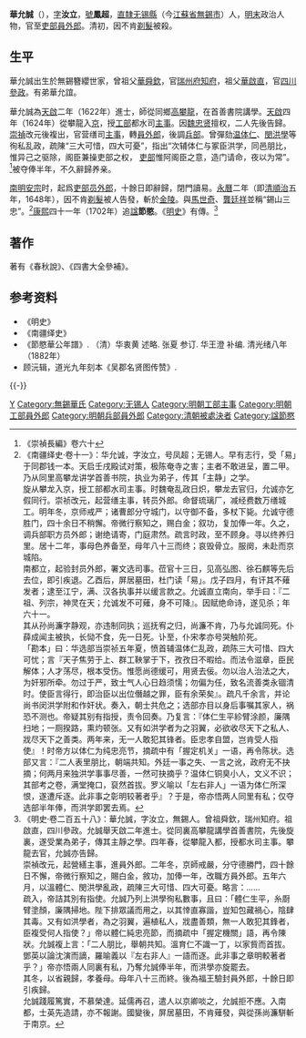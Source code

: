 {{明清人物信息框
| 姓名 = 華允誠
| 原名 =
| 圖片名稱= Hua Yuncheng(華允誠).jpg
| 圖片大小 = 200px
| 圖片說明 = 清孔继尧绘《華節愍像》（《吴郡名贤图传赞》）
| 最高職務 = 兵部員外郎
| 國家 = 大明
| 爵位 =
| 籍貫 = [[南直隸|直隸]][[常州府|常州府]][[無錫縣|無錫縣]]
| 族裔 = 漢族
| 旗籍 = 
| 字號 = 字汝立，號鳳超
| 諡號 = 節愍
| 出生日期 = [[萬曆|萬曆]]十六年（1588年）
| 出生地點 = [[南直隸|直隸]][[無錫縣|無錫縣]]
| 逝世日期 = [[永曆_(南明)|永曆]]二年<br>即清[[順治|順治]]五年（1648年）
| 逝世地點 = [[江南省|江南]][[江寧|江寧]]
| 墓葬 =
| 配偶 =
| 親屬 =曾祖 [[華舜欽|華舜欽]]，祖父 [[華啟直|華啟直]]
| 出身 = 
*天啟二年壬戌科進士出身
| 經歷 = 
| 著作 =
}}

'''華允誠'''（{{bd|1588年||1648年|catIdx=H華}}），[[表字|字]]'''汝立'''，[[號|號]]'''鳳超'''，[[南直隸|直隸]][[无锡縣|无锡縣]]（今[[江蘇省|江蘇省]][[無錫市|無錫市]]）人，[[明末|明末]]政治人物，官至[[吏部|吏部]][[員外郎|員外郎]]。清初，因不肯[[剃髮易服|剃髮]]被殺。

==生平==
華允誠出生於無錫簪纓世家，曾祖父[[華舜欽|華舜欽]]，官[[瑞州府|瑞州府]][[知府|知府]]，祖父[[華啟直|華啟直]]，官[[四川|四川]][[參政|參政]]。有弟華允誼。

華允誠為[[天啟|天啟]]二年（1622年）進士，師從同鄉[[高攀龍|高攀龍]]，在首善書院講學。[[天啟|天啟]]四年（1624年）從攀龍入[[京師|京]]，授[[工部|工部]]都水司[[主事|主事]]。因[[魏忠贤|魏忠贤]]擅权，二人先後告歸。[[崇禎|崇禎]]改元後複出，官营缮司[[主事|主事]]，轉[[員外郎|員外郎]]，後調[[兵部|兵部]]。曾彈劾[[温体仁|温体仁]]、[[閔洪學|閔洪學]]等徇私乱政，疏陳“三大可惜，四大可憂”，指出“次辅体仁与冢臣洪学，同邑朋比，惟异己之驱除，阁臣兼操吏部之权， [[吏部|吏部]]惟阿阁臣之意，造门请命，夜以为常”。<ref>《崇禎長編》卷六十</ref>被夺俸半年，不久辭歸养亲。

[[南明|南明]][[弘光帝|安宗]]时，起爲[[吏部|吏部]][[员外郎|员外郎]]，十餘日即辭歸，閉門讀易。[[永曆_(南明)|永曆]]二年（即[[清|清]][[順治|順治]]五年，1648年），因不肯[[剃髮易服|剃髮]]被人告發，斬於[[金陵|金陵]]。與[[馬世奇|馬世奇]]、[[龔廷祥|龔廷祥]]並稱“錫山三忠”。<ref>《南疆绎史·卷十一》：华允诚，字汝立，号凤超；无锡人。早有志行，受「易」于同郡钱一本。天启壬戌殿试对策，极陈奄寺之害；主者不敢进呈，置二甲。乃从同里高攀龙讲学首善书院，执业为弟子，传其「主静」之学。<br>旋从攀龙入京，授工部都水司主事。时魏奄乱政日炽，攀龙去官归，允诚亦乞假同行。崇祯改元，起营缮主事，转员外郎。命督琉璃厂，减经费数万缮城工。明年冬，京师戒严；诸曹郎分守城门，以守御不备，多杖下毙。允诚守德胜门，四十余日不稍懈。帝微行察知之，赐白金；叙功，复加俸一年。久之，调兵部职方员外郎；谢绝请寄，门庭肃然。疏言时政，至不顾身。寻以终养归里。居十二年，事母色养备至，母年八十三而终；哀毁骨立。服阕，未赴而京城陷。<br>南都立，起验封员外郎，署文选司事。莅官十三日，见高弘图、徐石麒等先后去位，即引疾退。乙酉后，屏居墓田，杜门读「易」。戊子四月，有讦其不薙发者；逮至江宁，满、汉各执事并以缓言款之。允诚直立南向，举手曰：『二祖、列宗，神灵在天；允诚发不可薙，身不可降』。因赋绝命诗，遂见杀；年六十一。<br>其从孙尚濂字静观，亦违制同执；巡抚宥之归，尚濂不肯，乃与允诚同死。仆薛成闻主被执，长恸不食，先一日死。讣至，仆宋孝亦号哭触阶死。<br>「勘本」曰：华选部当崇祯五年夏，愤首辅温体仁乱政，疏陈三大可惜、四大可忧；言『天子焦劳于上、群工鞅掌于下，孜孜日不暇给。而法令滋章，臣民解体；人才荡尽，根本受伤。惟愿尚德缓可，用贤去佞。勿以治人治法之大，为奸邪所牵。勿过于严，致士气人心日趋须懦；勿偏为任，致名流善类永锢清时。使臣言得行，即治臣以出位僭越之罪，臣有余荣矣』。疏凡千余言，并论尚书闵洪学附和作奸状。奏入，朝士共危之；选部亦目以身后事嘱其家人，祸恐不测也。帝疑其别有指授，责令回奏。乃复言：『体仁生平紾臂涂颜，廉隅扫地；一厕揆路，熏灼顿张。又有如洪学者为之羽翼，必欲收尽天下之私人、戕尽天下之善类。两年来，无一人敢犯其锋者。臣忠孝自盟，岂肯受人指使』！时帝方以体仁为纯忠亮节，摘疏中有「握定机关」一语，再令陈状。选部又言：『二人表里朋比，朝端共知。外廷一事之失、一言之讹，政府无不抉摘；何两月来独洪学事事尽善，一然可抉摘乎？温体仁铜臭小人，文义不识；其部考之卷，满堂掩口，裒然首拔。罗义喻以「左右非人」一语为体仁所深恨，遂遭斥逐。此非事之彰明较著者乎』？于是，帝亦悟两人同里有私；仅夺选部半年俸，而洪学即罢去焉。</ref>[[康熙|康熙]]四十一年（1702年）追[[諡|諡]]'''節愍'''。《[[明史|明史]]》有傳。<ref>《明史·卷二百五十八》：華允誠，字汝立，無錫人。曾祖舜欽，瑞州知府。祖啟直，四川參政。允誠舉天啟二年進士。從同裏高攀龍講學首善書院，先後旋裏，遂受業為弟子，傳其主靜之學。四年春，從攀龍入都，授都水司主事。攀龍去官，允誠亦告歸。<br>崇禎改元，起營繕主事，進員外郎。二年冬，京師戒嚴，分守德勝門，四十餘日不懈，帝微行察知之，賜白金，敘功，加俸一年，改職方員外郎。五年六月，以溫體仁、閔洪學亂政，疏陳三大可惜、四大可憂。略言：……<br>疏入，帝詰其別有指使。允誠乃列上洪學徇私數事，且曰：「體仁生平，糸㕑臂塗顏，廉隅掃地。陛下排眾議而用之，以其悻直寡諧，豈知包藏禍心，陰肆其毒。又有如洪學者，為之羽翼，遍植私人，戕盡善類，無一人敢犯其鋒者，臣複受何人指使？」帝以體仁純忠亮節，而摘疏中「握定機關」語，再令陳狀。允誠複上言：「二人朋比，舉朝共知。溫育仁不識一丁，以家貲而首拔。鄧英以論沈演而謫，羅喻義以『左右非人』一語而逐。此非事之章明較著者乎？」帝亦悟兩人同裏有私，乃奪允誠俸半年，而洪學亦旋罷去。<br>其冬，以省親歸，孝養母。母年八十三而終。後為福王驗封員外郎，十餘日即引疾歸。<br>允誠踐履篤實，不慕榮達。延儒再召，遣人以京卿啖之，允誠拒不應。入南都，士英先造請，亦不報謝。國變後，屏居墓田，不肯薙發，與從孫尚濂駢斬于南京。</ref>

==著作==
著有《春秋說》、《四書大全參補》。

== 参考资料 ==
{{reflist}}
*《明史》
*《南疆绎史》
*《節愍華公年譜》. （清）华衷黄 述略. 张夏 参订. 华王澄 补编. 清光绪八年（1882年）
* 顾沅辑，道光九年刻本《吴郡名贤图传赞》.

{{-}}
{{並稱|錫山三忠|[[馬世奇|馬世奇]] - [[龔廷祥|龔廷祥]] - [[華允誠|華允誠]]}}
{{天啓二年壬戌科殿試金榜}}

{{規範控制}}

{{DEFAULTSORT:Hua華}}
[[Category:華姓|Y]]
[[Category:無錫華氏|Category:無錫華氏]]
[[Category:无锡人|Category:无锡人]]
[[Category:明朝工部主事|Category:明朝工部主事]]
[[Category:明朝工部員外郎|Category:明朝工部員外郎]]
[[Category:明朝兵部員外郎|Category:明朝兵部員外郎]]
[[Category:清朝被處決者|Category:清朝被處決者]]
[[Category:諡節愍|Category:諡節愍]]